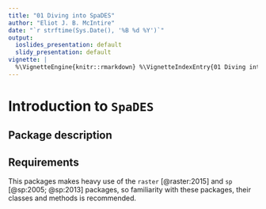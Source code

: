 ```yaml
---
title: "01 Diving into SpaDES"
author: "Eliot J. B. McIntire"
date: "`r strftime(Sys.Date(), '%B %d %Y')`"
output:
  ioslides_presentation: default
  slidy_presentation: default
vignette: |
  %\VignetteEngine{knitr::rmarkdown} %\VignetteIndexEntry{01 Diving into SpaDES} %\VignetteDepends{SpaDES.core, SpaDES.tools} %\VignetteKeyword{discrete event simulation, spatial simulation models, workshops} %\VignetteEncoding{UTF-8}
---
```


# Introduction to `SpaDES`

## Package description


## Requirements

This packages makes heavy use of the `raster` [@raster:2015] and `sp` [@sp:2005; @sp:2013] packages, so familiarity with these packages, their classes and methods is recommended.

